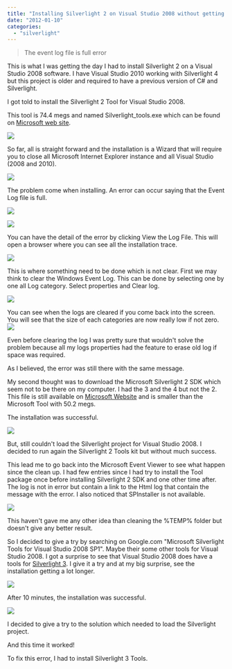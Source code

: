 ```yaml
---
title: "Installing Silverlight 2 on Visual Studio 2008 without getting the event log file is full error"
date: "2012-01-10"
categories: 
  - "silverlight"
---
```


> The event log file is full error

This is what I was getting the day I had to install Silverlight 2 on a Visual Studio 2008 software. I have Visual Studio 2010 working with Silverlight 4 but this project is older and required to have a previous version of C# and Silverlight.

I got told to install the Silverlight 2 Tool for Visual Studio 2008.

This tool is 74.4 megs and named Silverlight_tools.exe which can be found on [Microsoft web site](http://www.microsoft.com/download/en/confirmation.aspx?id=21196 "Silverlight 2 Tools").

![](images/Snap-2012-01-10-at-10.14.34-400x339.png)

So far, all is straight forward and the installation is a Wizard that will require you to close all Microsoft Internet Explorer instance and all Visual Studio (2008 and 2010).

![](images/Snap-2012-01-10-at-10.14.51-400x342.png)

The problem come when installing. An error can occur saying that the Event Log file is full.

![](images/Snap-2012-01-10-at-10.15.01-400x336.png)

![](images/Snap-2012-01-10-at-10.15.24-400x338.png)

You can have the detail of the error by clicking View the Log File. This will open a browser where you can see all the installation trace.

![](images/Snap-2012-01-10-at-10.16.06-400x90.png)

This is where something need to be done which is not clear. First we may think to clear the Windows Event Log. This can be done by selecting one by one all Log category. Select properties and Clear log.

![](images/Snap-2012-01-10-at-10.27.41-400x361.png)

You can see when the logs are cleared if you come back into the screen. You will see that the size of each categories are now really low if not zero.![](images/Snap-2012-01-10-at-10.29.54-400x147.png)

Even before clearing the log I was pretty sure that wouldn't solve the problem because all my logs properties had the feature to erase old log if space was required.

As I believed, the error was still there with the same message.

My second thought was to download the Microsoft Silverlight 2 SDK which seem not to be there on my computer. I had the 3 and the 4 but not the 2. This file is still available on [Microsoft Website](http://www.microsoft.com/download/en/confirmation.aspx?id=19460) and is smaller than the Microsoft Tool with 50.2 megs.

The installation was successful.

![](images/Snap-2012-01-10-at-10.48.06-400x301.png)

But, still couldn't load the Silverlight project for Visual Studio 2008. I decided to run again the Silverlight 2 Tools kit but without much success.

This lead me to go back into the Microsoft Event Viewer to see what happen since the clean up. I had few entries since I had try to install the Tool package once before installing Silverlight 2 SDK and one other time after. The log is not in error but contain a link to the Html log that contain the message with the error. I also noticed that SPInstaller is not available.

![](images/Snap-2012-01-10-at-10.55.32-280x400.png)

This haven't gave me any other idea than cleaning the %TEMP% folder but doesn't give any better result.

So I decided to give a try by searching on Google.com "Microsoft Silverlight Tools for Visual Studio 2008 SP1". Maybe their some other tools for Visual Studio 2008. I got a surprise to see that Visual Studio 2008 does have a tools for [Silverlight 3](http://www.microsoft.com/download/en/confirmation.aspx?id=9394). I give it a try and at my big surprise, see the installation getting a lot longer.

![](images/Snap-2012-01-10-at-13.41.35-400x339.png)

After 10 minutes, the installation was successful.

![](images/Snap-2012-01-10-at-13.41.47-400x344.png)

I decided to give a try to the solution which needed to load the Silverlight project.

And this time it worked!

To fix this error, I had to install Silverlight 3 Tools.
